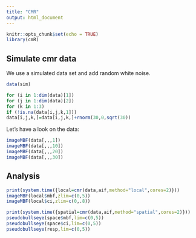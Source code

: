```yaml
---
title: "CMR"
output: html_document
---
```


```r
knitr::opts_chunk$set(echo = TRUE)
library(cmR)
```

## Simulate cmr data

We use a simulated data set and add random white noise.

```r
data(sim)

for (i in 1:dim(data)[1])
for (j in 1:dim(data)[2])
for (k in 1:3)
if (!is.na(data[i,j,k,1]))
data[i,j,k,]=data[i,j,k,]+rnorm(30,0,sqrt(30))
```

Let's have a look on the data:
```r
imageMBF(data[,,,1])
imageMBF(data[,,,10])
imageMBF(data[,,,20])
imageMBF(data[,,,30])
```

## Analysis

```r
print(system.time({local=cmr(data,aif,method="local",cores=2)}))
imageMBF(local$mbf,zlim=c(0,5))
imageMBF(local$ci,zlim=c(0,.8))
```

```r
print(system.time({spatial=cmr(data,aif,method="spatial",cores=2)}))
pseudobullseye(space$mbf,lim=c(0,5))
pseudobullseye(space$ci,lim=c(0,5))
pseudobullseye(resp,lim=c(0,5))
```


